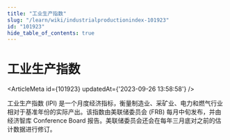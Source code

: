 ```yaml
---
title: "工业生产指数"
slug: "/learn/wiki/industrialproductionindex-101923"
id: "101923"
hide_table_of_contents: true
---
```



# 工业生产指数

<ArticleMeta id={101923} updatedAt={'2023-09-26 13:58:58'} />
<div className='border-solid border-b border-t-0 my-4 border-[var(--ifm-color-gray-300)]' />

工业生产指数 (IPI) 是一个月度经济指标，衡量制造业、采矿业、电力和燃气行业相对于基准年份的实际产出。该指数由美联储委员会 (FRB) 每月中旬发布，并由经济智库 Conference Board 报告。美联储委员会还会在每年三月底对之前的估计数据进行修订。
